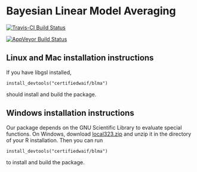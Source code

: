 Bayesian Linear Model Averaging
===============================

[![Travis-CI Build Status](https://travis-ci.org/certifiedwaif/blma.svg?branch=master)](https://travis-ci.org/certifiedwaif/blma)

[![AppVeyor Build Status](https://ci.appveyor.com/api/projects/status/github/certifiedwaif/blma?branch=master&svg=true)](https://ci.appveyor.com/project/certifiedwaif/blma)

Linux and Mac installation instructions
---------------------------------------
If you have libgsl installed,

`install_devtools("certifiedwaif/blma")`

should install and build the package.

Windows installation instructions
---------------------------------
Our package depends on the GNU Scientific Library to evaluate special functions. On Windows, download
[local323.zip](http://www.stats.ox.ac.uk/pub/Rtools/goodies/multilib/local323.zip) and unzip it in the directory
of your R installation. Then you can run

`install_devtools("certifiedwaif/blma")`

to install and build the package.